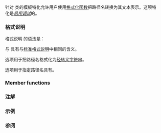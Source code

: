 {{cpp/title|formatter{{small|&lt;std::filesystem::path&gt;}}}}
{{cpp/filesystem/path/navbar}}

{{ddcl|header=filesystem|since=c++26|
template&lt; class CharT &gt;
struct formatter&lt;std::filesystem::path, CharT&gt;;
}}

{{lc|std::formatter}} 针对 {{lc|std::filesystem::path}} 类的模板特化允许用户使用[[cpp/utility/format|格式化函数]]把路径名转换为其文本表示。这项特化是[[cpp/utility/format/formatter#基本标准特化|''启用调试'']]的。

===格式说明===
格式说明 {{spar|路径格式说明}} 的语法是：

{{sdsc begin}}
{{sdsc|{{spar optional|填充和对齐}} {{spar optional|宽度}} {{ttb|?}}{{mark optional}} {{ttb|g}}{{mark optional}}}}
{{sdsc end}}

{{spar|填充和对齐}} 与 {{spar|宽度}} 具有与[[cpp/utility/format/formatter#标准格式说明|标准格式说明]]中相同的含义。

{{ttb|?}} 选项用于把路径名格式化为[[cpp/utility/format/spec#格式化经转义字符和字符串|经转义字符串]]。

{{ttb|g}} 选项用于指定路径名具有{{rlp|format|通用格式表示}}。

===Member functions===
{{dsc begin}}
{{dsc mem fun|set_debug_format|nolink=true|启用把路径名格式化为[[cpp/utility/format/spec#格式化经转义字符和字符串|经转义字符串]]}}
{{dsc mem fun|parse|nolink=true|根据 {{spar|路径格式说明}} 解析格式说明符}}
{{dsc mem fun|format|nolink=true|根据 {{spar|路径格式说明}} 写入格式化输出}}
{{dsc end}}

{{member|1={{small|std::formatter&lt;std::filesystem::path&gt;::}}set_debug_format|2=
{{dcl begin}}
{{dcl|1=
constexpr void set_debug_format();
}}
{{dcl end}}

允许当前对象把路径名格式化为[[cpp/utility/format/spec#格式化经转义字符和字符串|经转义字符串]]。
}}

{{member|1={{small|std::formatter&lt;std::filesystem::path&gt;::}}parse|2=
{{dcl begin}}
{{dcl|1=
constexpr auto parse( std::basic_format_parse_context&lt;CharT&gt;&amp; ctx )
    -&gt; std::basic_format_parse_context&lt;CharT&gt;::iterator;
}}
{{dcl end}}

按照 {{spar|路径格式说明}} 解析各个格式说明符，并将解析到的说明符存储到当前对象中。

返回 {{spar|路径格式说明}} 的尾后迭代器。
}}

{{member|1={{small|std::formatter&lt;std::filesystem::path&gt;::}}format|2=
{{dcl begin}}
{{dcl|1=
template&lt; class FormatContext &gt;
auto format( const std::filesystem::path&amp; p, FormatContext&amp; ctx ) const 
    -&gt; FormatContext::iterator;
}}
{{dcl end}}

令 {{c|s}} 在使用 {{ttb|g}} 选项时为 {{c|p.generic&lt;std::filesystem::path::value_type&gt;()}}，否则为 {{c|p.native()}}。根据 {{spar|路径格式说明}} 的规定将 {{c|s}} 写入 {{c|ctx.out()}}。

对于路径名的字符转码：
* 以下情况下，将路径名从宽字符串的本机编码转码为 UTF-8，其中将最大非良构子序列的部分替换为 {{tt|U+FFFD}} REPLACEMENT CHARACTER：
** {{c|std::is_same_v&lt;CharT, char&gt;}} 为 {{c|true}}，
** {{c|std::is_same_v&lt;typename path::value_type, wchar_t&gt;}} 为 {{c|true}}，并且
** [[cpp/language/charset#代码单元与字面量编码|普通字面量编码]]为 UTF-8。
* 否则，当 {{c|std::is_same_v&lt;typename path::value_type, CharT&gt;}} 为 {{c|true}} 时不进行转码。
* 否则，转码由实现定义。

返回输出范围的尾后迭代器。
}}

===注解===
{{ftm begin}}
{{ftm|std=C++26|value=202403L|__cpp_lib_format_path|{{tt|std::filesystem::path}} 的格式化支持}}
{{ftm end}}

===示例===
{{example
|code=
}}

===参阅===
{{dsc begin}}
{{dsc inc|cpp/utility/format/dsc formatter}}
{{dsc end}}

{{langlinks|en|es|ja|ru}}
